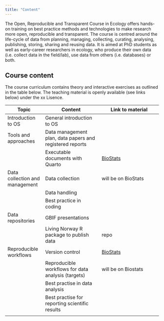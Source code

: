 ```yaml
---
title: "Content"
---
```


The Open, Reproducible and Transparent Course in Ecology offers hands-on training on best practice methods and technologies to make research more open, reproducible and transparent. The course is centred around the life-cycle of data from planning, managing, collecting, curating, analysing, publishing, storing, sharing and reusing data. It is aimed at PhD students as well as early-career researchers in ecology, who produce their own data (i.e. collect data in the field/lab), use data from others (i.e. databases) or both.

## Course content

The course curriculum contains theory and interactive exercises as outlined in the table below. The teaching material is openly available (see links below) under the xx Lisence.

| Topic                          | Content                                                  | Link to material                                          |
|------------------|---------------------------|----------------------------|
| Introduction to OS             | General introduction to OS                               |                                                           |
| Tools and approaches           | Data management plan, data papers and registered reports |                                                           |
|                                | Executable documents with Quarto                         | [BioStats](https://biostats-r.github.io/biostats/quarto/) |
| Data collection and management | Data collection                                          | will be on BioStats                                       |
|                                | Data handling                                            |                                                           |
|                                | Best practice in coding                                  |                                                           |
| Data repositories              | GBIF presentations                                       |                                                           |
|                                | Living Norway R package to publish data                  | repo                                                      |
| Reproducible workflows         | Version control                                          | [BioStats](https://biostats-r.github.io/biostats/github/) |
|                                | Reproducible workflows for data analysis (targets)       | will be on Biostats                                       |
|                                | Best practise in data analysis                           |                                                           |
|                                | Best practise for reporting scientific results           |                                                           |
|                                |                                                          |                                                           |
